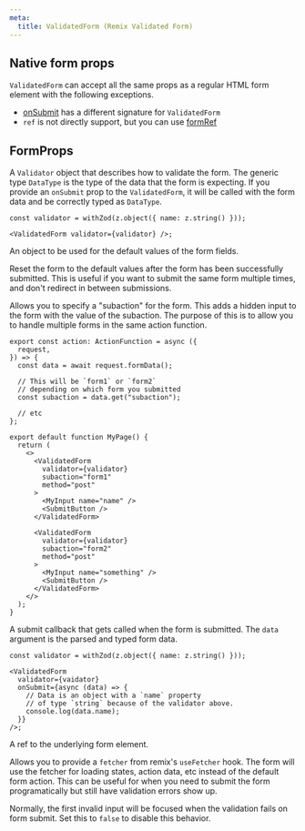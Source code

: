 ```yaml
---
meta:
  title: ValidatedForm (Remix Validated Form)
---
```



<PropHeader
  variant="h1"
  prop="<ValidatedForm />"
  type="(props: FormProps<DataType>) => ReactNode"
  noAnchor
/>

## Native form props

`ValidatedForm` can accept all the same props as a regular HTML form element
with the following exceptions.

- [onSubmit](#onSubmit) has a different signature for `ValidatedForm`
- `ref` is not directly support, but you can use [formRef](#formRef)

## FormProps

<PropHeader prop="validator" type="Validator<DataType>" />

A `Validator` object that describes how to validate the form.
The generic type `DataType` is the type of the data that the form is expecting.
If you provide an `onSubmit` prop to the `ValidatedForm`,
it will be called with the form data and be correctly typed as `DataType`.

```tsx
const validator = withZod(z.object({ name: z.string() }));

<ValidatedForm validator={validator} />;
```

<PropHeader
  prop="defaultValues"
  type="Partial<DataType>"
  optional
/>

An object to be used for the default values of the form fields.

<PropHeader
  prop="resetAfterSubmit"
  type="boolean"
  optional
/>

Reset the form to the default values after the form has been successfully submitted.
This is useful if you want to submit the same form multiple times,
and don't redirect in between submissions.

<PropHeader prop="subaction" type="string" optional />

Allows you to specify a "subaction" for the form.
This adds a hidden input to the form with the value of the subaction.
The purpose of this is to allow you to handle multiple forms in the same action function.

```tsx
export const action: ActionFunction = async ({
  request,
}) => {
  const data = await request.formData();

  // This will be `form1` or `form2`
  // depending on which form you submitted
  const subaction = data.get("subaction");

  // etc
};

export default function MyPage() {
  return (
    <>
      <ValidatedForm
        validator={validator}
        subaction="form1"
        method="post"
      >
        <MyInput name="name" />
        <SubmitButton />
      </ValidatedForm>

      <ValidatedForm
        validator={validator}
        subaction="form2"
        method="post"
      >
        <MyInput name="something" />
        <SubmitButton />
      </ValidatedForm>
    </>
  );
}
```

<PropHeader
  prop="onSubmit"
  type="(data: DataType, event: React.FormEvent<HTMLFormElement>) => void | Promise<void>"
  optional
/>

A submit callback that gets called when the form is submitted.
The `data` argument is the parsed and typed form data.

```tsx
const validator = withZod(z.object({ name: z.string() }));

<ValidatedForm
  validator={vaidator}
  onSubmit={async (data) => {
    // Data is an object with a `name` property
    // of type `string` because of the validator above.
    console.log(data.name);
  }}
/>;
```

<PropHeader
  prop="formRef"
  type="React.RefObject<HTMLFormElement>"
  optional
/>

A ref to the underlying form element.

<PropHeader prop="fetcher" type="Fetcher" optional />

Allows you to provide a `fetcher` from remix's `useFetcher` hook.
The form will use the fetcher for loading states, action data, etc
instead of the default form action. This can be useful for when you need to
submit the form programatically but still have validation errors show up.

<PropHeader
  prop="disableFocusOnError"
  type="boolean"
  optional
/>

Normally, the first invalid input will be focused when the validation fails on form submit.
Set this to `false` to disable this behavior.
